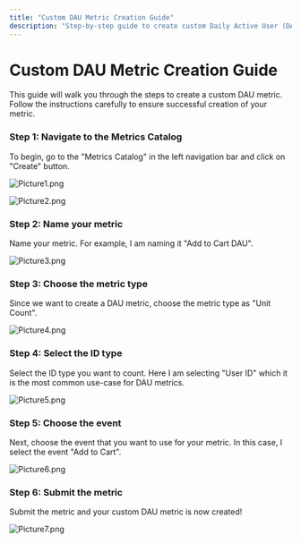 ```yaml
---
title: "Custom DAU Metric Creation Guide"
description: "Step-by-step guide to create custom Daily Active User (DAU) metrics tailored to your specific business needs."
---
```


# Custom DAU Metric Creation Guide

This guide will walk you through the steps to create a custom DAU metric. Follow
the instructions carefully to ensure successful creation of your metric.

### **Step 1: Navigate to the Metrics Catalog**

To begin, go to the "Metrics Catalog" in the left navigation bar and click on
"Create" button.

![Picture1.png](/img/custom-metrics/Picture1.png)

![Picture2.png](/img/custom-metrics/Picture2.png)

### **Step 2: Name your metric**

Name your metric. For example, I am naming it "Add to Cart DAU".

![Picture3.png](/img/custom-metrics/Picture3.png)

### **Step 3: Choose the metric type**

Since we want to create a DAU metric, choose the metric type as "Unit Count".

![Picture4.png](/img/custom-metrics/Picture4.png)

### **Step 4: Select the ID type**

Select the ID type you want to count. Here I am selecting "User ID" which it is the most common use-case for DAU metrics.

![Picture5.png](/img/custom-metrics/Picture5.png)

### **Step 5: Choose the event**

Next, choose the event that you want to use for your metric. In this case, I select the event "Add to Cart".

![Picture6.png](/img/custom-metrics/Picture6.png)

### **Step 6: Submit the metric**

Submit the metric and your custom DAU metric is now created!

![Picture7.png](/img/custom-metrics/Picture7.png)